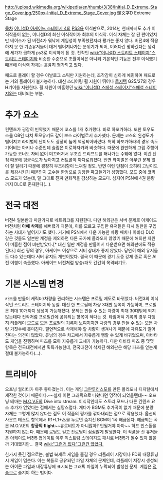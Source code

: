 http://upload.wikimedia.org/wikipedia/en/thumb/3/38/Initial_D_Extreme_Stage_Cover.jpg/250px-Initial_D_Extreme_Stage_Cover.jpg
頭文字D Extreme Stage

[[목차]]
[[이니셜D 아케이드 스테이지 4]]의 [[PS3]]용 이식판으로, 2014년 현재까지도 추가 이식작품이 없는, 이니셜D의 최신 이식작이자 최후의 이식작.
이식 자체는 잘 된 편이었지만 베이스가 된 버전4가 워낙에 게임성이 부족했던지라 평가는 좋지 않다. 버전4에 적응하지 못 한 기존유저들이 대거 떨어져나가는 분위기가 되어, 이러다간 망하겠다는 생각에 세가가 급하게 ps3로 이식하게 된 것. 
전작인 [[wiki:"이니셜D 스트리트 스테이지"스트리트 스테이지]]와 비슷한 수준으로 초월이식은 아니되 기본적인 기능은 전부 이식했기 때문에 이식력 자체는 훌륭히 평가되고 있다.

패드로 플레이 할 경우 아날로그 스틱만 지원하는데, 조작감이 심하게 예민하여 패드로는 거의 플레이가 불가능하다.
대신 스티어링 휠 지원이 뛰어나 [[로지텍]] G25/27의 경우 H기어를 지원한다. 휠 지원이 미흡했던 [[wiki:"이니셜D 스페셜 스테이지"스페셜 스테이지]]와는 대비되는 부분.

= 추가 요소 =
컨텐츠가 굉장히 빈약했기 때문에 코스를 1개 추가했다. 바로 하포가하라.
또한 토우도 스쿨 OB인 타치 토모유키도 같이 보스 라이벌로서 추가했다. 문제는 코스의 완성도가 떨어지고 라이벌의 난이도도 굉장히 높게 책정되어버렸다.
특히 하포가하라의 경우 속도 기어비는 아키나 수준인데 슬립은 이로하자카와 비슷하다. 때문에 완만하게 그립 주행이 가능한 코너도 자비 없이 미끄러져서 무조건 드리프트를 해나가는 수밖에 없다.
이런 단점 때문에 평균속도가 낮아지고 컨트롤이 까다로워졌다. 반면 라이벌은 아무런 문제 없이 잘 달리기 때문에 굉장히 부조리함이 느껴질 정도.
반면 이런 단점이 오히려 고난이도를 체감시키기 때문인지 고수들 한정으로 굉장한 파고들기가 성행했다.
모드 중에 코믹스 모드가 있는데, 말 그대로 진짜 만화책을 감상하는 모드다. 심지어 PSN에 4권 분량까지 DLC로 존재한다(...).

= 전국 대전 =
버전4 일본판과 마찬가지로 네트워크를 지원한다. 다만 해외판은 서버 문제로 아케이드 버전처럼 '''아예 삭제'''를 해버렸기 때문에, 이를 모르고 구입한 유저들은 다시 일판을 구입하는 사태가 벌어지기도 했다.
거기에 PSN에서 다운 가능한 차량 패치나 아바타 DLC 같은 것들도 일본판 계정을 제외하면 다른 국가에 올라오지 않았기 때문에 해외판 지원이 미흡한 점이 비판받았다.[* 대신 일판 계정을 만들어서 다운받으면 해외판에도 적용된다.]
회선 핑의 경우, 아케이드 이상으로 서버 상태가 좋지 않았다. 당연히 해외 유저들도 다수 있는데다 서버 유지도 개판이었다.
결국 이 때문에 경기 도중 강제 종료 혹은 AI전 이행이 속출했다. 아케이드 버전처럼 양승/패도 간간히 목격되기도.

= 기본 시스템 변경 =
카드를 만들어 캐릭터/차량을 관리하는 시스템은 프로필 제도로 바뀌었다. 버전3의 이식작인 스트리트 스테이지와 동일. 대신 한 프로필에 차량 3대만 등록이 가능하며, 프로필은 최대 10개까지 생성이 가능해졌다.
문제는 만들 수 있는 차량이 최대 30대밖에 되지 않는데다 전작처럼 프로필간에 공유되는 항목이 적다는 것.
타임어택 기록의 경우 다행히 리플레이 모드로 모든 프로필의 기록이 보여지지만 차량의 경우 만들 수 있는 모든 차량 가짓수에 못미친다. 필연적으로 삭제해야 할 차량이 생겨나기 때문에 자유도가 떨어진다는 의견이 많았다.
튜닝의 경우 차고에서 자유롭게 행할 수 있게 바뀌었으며, 아바타도 게임을 진행하며 파츠를 모아 자유롭게 교체가 가능하다. 다만 아바타 파츠 중 몇몇 항목은 전국대전에서만 획득가능한데, 전국대전이 삭제된 해외판은 해당 파츠를 얻는게 절대 불가능하다(...).

= 트리비아 =
오프닝 퀄리티가 아주 좋아졌는데, 이는 게임 [[그란투리스모]]를 만든 폴리포니 디지털에서 제작한 것이기 때문이다.~~실제 이런 그래픽으로 나왔다면 명작이 되었을텐데~~ 오프닝 테마는 [[M.O.V.E]]의 Dive into stream.
이식작인데도 스토리 모드나 다른 컨텐츠 요소 추가가 없었다는 점에서는 실망스럽다. 게다가 BGM도 추가곡이 없기 때문에 분량 자체는 그렇게 많지 않다는 점도 이 작품의 평가를 깎아내리는 점으로 작용했다.
옵션의 사운드 테스트 항목에서 R1+L1+△을 누르면 숨겨진 BGM이 1곡 해금된다. 해금되는 곡은 M.O.V.E의 '''창궁의 flight'''~~유로비트가 아니잖아? 안될거야 아마~~
하드 인스톨을 지원하지 않는다. 때문에 로딩도 길고 잔로딩이 심심찮게 발생한다.
이 작품을 산 유저들은 아케이드 버전5 업데이트 이후 익스트림 스테이지도 패치로 버전5가 될수 있지 않을까 기대했지만... 결국 [[wiki:"그런거 없다"그런건 없었다.]]

한가지 웃긴 점으로는, 불법 복제로 게임을 즐길 경우 리플레이 저장이나 FD의 내장튜닝시 게임이 멈춘다. 이는 복돌로 공유되던 파일 자체의 문제인데, 리플레이 저장시 생성되는 아이콘 파일과 내장튜닝에 표시되는 그래픽 파일이 누락되어 발생한 문제. 게임은 [[정품]]으로 즐겨야 하는 법이다.
